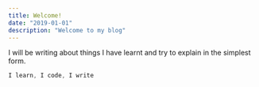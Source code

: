 ```yaml
---
title: Welcome!
date: "2019-01-01"
description: "Welcome to my blog"
---
```


I will be writing about things I have learnt and try to explain in the simplest form.

```js
I learn, I code, I write

```
